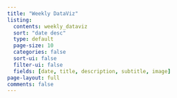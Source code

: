 ```yaml
---
title: "Weekly DataViz"
listing:
  contents: weekly_dataviz
  sort: "date desc"
  type: default
  page-size: 10
  categories: false
  sort-ui: false
  filter-ui: false
  fields: [date, title, description, subtitle, image]
page-layout: full
comments: false
---
```

